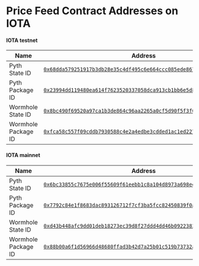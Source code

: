 # Price Feed Contract Addresses on IOTA

#### IOTA testnet

| Name                | Address                                                                                                                                                                                     |
| ------------------- | ------------------------------------------------------------------------------------------------------------------------------------------------------------------------------------------- |
| Pyth State ID       | [`0x68dda579251917b3db28e35c4df495c6e664ccc085ede867a9b773c8ebedc2c1`](https://explorer.iota.org/object/0x68dda579251917b3db28e35c4df495c6e664ccc085ede867a9b773c8ebedc2c1?network=testnet) |
| Pyth Package ID     | [`0x23994dd119480ea614f7623520337058dca913cb1bb6e5d8d51c7b067d3ca3bb`](https://explorer.iota.org/object/0x23994dd119480ea614f7623520337058dca913cb1bb6e5d8d51c7b067d3ca3bb?network=testnet) |
| Wormhole State ID   | [`0x8bc490f69520a97ca1b3de864c96aa2265a0cf5d90f5f3f016b2eddf0cf2af2b`](https://explorer.iota.org/object/0x8bc490f69520a97ca1b3de864c96aa2265a0cf5d90f5f3f016b2eddf0cf2af2b?network=testnet) |
| Wormhole Package ID | [`0xfca58c557f09cddb7930588c4e2a4edbe3cdded1ac1ed2270aa2dfa8d2b9ae0d`](https://explorer.iota.org/object/0xfca58c557f09cddb7930588c4e2a4edbe3cdded1ac1ed2270aa2dfa8d2b9ae0d?network=testnet) |

#### IOTA mainnet

| Name                | Address                                                                                                                                                                     |
| ------------------- | --------------------------------------------------------------------------------------------------------------------------------------------------------------------------- |
| Pyth State ID       | [`0x6bc33855c7675e006f55609f61eebb1c8a104d8973a698ee9efd3127c210b37f`](https://explorer.iota.org/object/0x6bc33855c7675e006f55609f61eebb1c8a104d8973a698ee9efd3127c210b37f) |
| Pyth Package ID     | [`0x7792c84e1f8683dac893126712f7cf3ba5fcc82450839f0a481215f60199769f`](https://explorer.iota.org/object/0x7792c84e1f8683dac893126712f7cf3ba5fcc82450839f0a481215f60199769f) |
| Wormhole State ID   | [`0xd43b448afc9dd01deb18273ec39d8f27ddd4dd46b0922383874331771b70df73`](https://explorer.iota.org/object/0xd43b448afc9dd01deb18273ec39d8f27ddd4dd46b0922383874331771b70df73) |
| Wormhole Package ID | [`0x88b00a6f1d56966d48680ffad3b42d7a25b01c519b73732a0858e0314a960801`](https://explorer.iota.org/object/0x88b00a6f1d56966d48680ffad3b42d7a25b01c519b73732a0858e0314a960801) |
